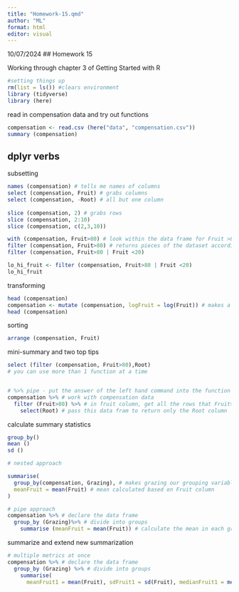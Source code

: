 ```yaml
---
title: "Homework-15.qmd"
author: "ML"
format: html
editor: visual
---
```

10/07/2024
## Homework 15

Working through chapter 3 of Getting Started with R

```r
#setting things up
rm(list = ls()) #clears environment
library (tidyverse)
library (here)
```

read in compensation data and try out functions

```r
compensation <- read.csv (here("data", "compensation.csv"))
summary (compensation)
```

## dplyr verbs

subsetting

```r
names (compensation) # tells me names of columns
select (compensation, Fruit) # grabs columns
select (compensation, -Root) # all but one column
 
slice (compensation, 2) # grabs rows
slice (compensation, 2:10)
slice (compensation, c(2,3,10))

with (compensation, Fruit>80) # look within the data frame for Fruit >80
filter (compensation, Fruit>80) # returns pieces of the dataset according to the condition
filter (compensation, Fruit>80 | Fruit <20)

lo_hi_fruit <- filter (compensation, Fruit>80 | Fruit <20)
lo_hi_fruit
```

transforming

```r
head (compensation)
compensation <- mutate (compensation, logFruit = log(Fruit)) # makes a new column with designated transformation
head (compensation)
```

sorting

```r
arrange (compensation, Fruit)
```

mini-summary and two top tips

```r
select (filter (compensation, Fruit>80),Root)
# you can use more than 1 function at a time 


# %>% pipe - put the answer of the left hand command into the function on the right
compensation %>% # work with compensation data
  filter (Fruit>80) %>% # in fruit column, get all the rows that Fruit>80
    select(Root) # pass this data fram to return only the Root column
```

calculate summary statistics

```r
group_by()
mean ()
sd ()

# nested approach

summarise(
  group_by(compensation, Grazing), # makes grazing our grouping variable
  meanFruit = mean(Fruit) # mean calculated based on Fruit column
)

# pipe approach
compensation %>% # declare the data frame
  group_by (Grazing)%>% # divide into groups
    summarise (meanFruit = mean(Fruit)) # calculate the mean in each group

```

summarize and extend new summarization

```r
# multiple metrics at once
compensation %>% # declare the data frame
  group_by (Grazing) %>% # divide into groups
    summarise(
      meanFruit1 = mean(Fruit), sdFruit1 = sd(Fruit), medianFruit1 = median(Fruit))
```